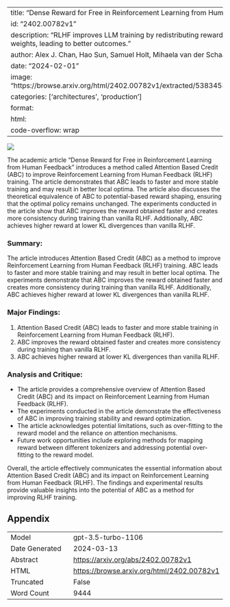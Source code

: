 
---
title: "Dense Reward for Free in Reinforcement Learning from Human Feedback"
id: "2402.00782v1"
description: "RLHF improves LLM training by redistributing rewards based on attention weights, leading to better outcomes."
author: Alex J. Chan, Hao Sun, Samuel Holt, Mihaela van der Schaar
date: "2024-02-01"
image: "https://browse.arxiv.org/html/2402.00782v1/extracted/5383453/images/overview.png"
categories: ['architectures', 'production']
format:
  html:
    code-overflow: wrap
---

![](https://browse.arxiv.org/html/2402.00782v1/extracted/5383453/images/overview.png)

The academic article "Dense Reward for Free in Reinforcement Learning from Human Feedback" introduces a method called Attention Based Credit (ABC) to improve Reinforcement Learning from Human Feedback (RLHF) training. The article demonstrates that ABC leads to faster and more stable training and may result in better local optima. The article also discusses the theoretical equivalence of ABC to potential-based reward shaping, ensuring that the optimal policy remains unchanged. The experiments conducted in the article show that ABC improves the reward obtained faster and creates more consistency during training than vanilla RLHF. Additionally, ABC achieves higher reward at lower KL divergences than vanilla RLHF.

### Summary:
The article introduces Attention Based Credit (ABC) as a method to improve Reinforcement Learning from Human Feedback (RLHF) training. ABC leads to faster and more stable training and may result in better local optima. The experiments demonstrate that ABC improves the reward obtained faster and creates more consistency during training than vanilla RLHF. Additionally, ABC achieves higher reward at lower KL divergences than vanilla RLHF.

### Major Findings:
1. Attention Based Credit (ABC) leads to faster and more stable training in Reinforcement Learning from Human Feedback (RLHF).
2. ABC improves the reward obtained faster and creates more consistency during training than vanilla RLHF.
3. ABC achieves higher reward at lower KL divergences than vanilla RLHF.

### Analysis and Critique:
- The article provides a comprehensive overview of Attention Based Credit (ABC) and its impact on Reinforcement Learning from Human Feedback (RLHF).
- The experiments conducted in the article demonstrate the effectiveness of ABC in improving training stability and reward optimization.
- The article acknowledges potential limitations, such as over-fitting to the reward model and the reliance on attention mechanisms.
- Future work opportunities include exploring methods for mapping reward between different tokenizers and addressing potential over-fitting to the reward model.

Overall, the article effectively communicates the essential information about Attention Based Credit (ABC) and its impact on Reinforcement Learning from Human Feedback (RLHF). The findings and experimental results provide valuable insights into the potential of ABC as a method for improving RLHF training.

## Appendix

|          |          |
|----------|----------|
| Model     | gpt-3.5-turbo-1106       |
| Date Generated     | 2024-03-13       |
| Abstract | [https://arxiv.org/abs/2402.00782v1](https://arxiv.org/abs/2402.00782v1)        |
| HTML     | [https://browse.arxiv.org/html/2402.00782v1](https://browse.arxiv.org/html/2402.00782v1)       |
| Truncated       | False       |
| Word Count       | 9444       |